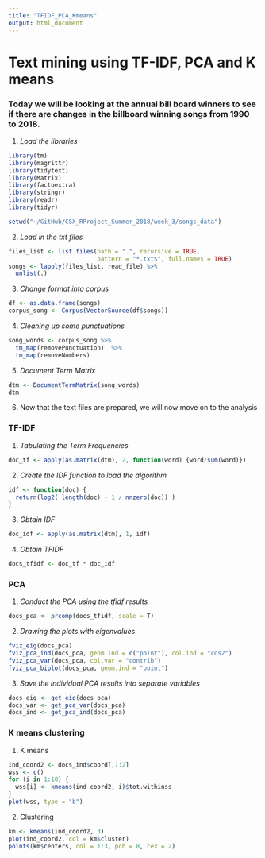 ```yaml
---
title: "TFIDF_PCA_Kmeans"
output: html_document
---
```

# Text mining using TF-IDF, PCA and K means
### Today we will be looking at the annual bill board winners to see if there are changes in the billboard winning songs from 1990 to 2018. 

1. _Load the libraries_
```r
library(tm)
library(magrittr)
library(tidytext)
library(Matrix)
library(factoextra)
library(stringr)
library(readr)
library(tidyr)
```

```r
setwd("~/GitHub/CSX_RProject_Summer_2018/week_3/songs_data")
```
2. _Load in the txt files_
```r
files_list <- list.files(path = ".", recursive = TRUE,
                         pattern = "*.txt$", full.names = TRUE)
songs <- lapply(files_list, read_file) %>%
  unlist(.)
```

3. _Change format into corpus_
```r
df <- as.data.frame(songs)
corpus_song <- Corpus(VectorSource(df$songs))
```

4. _Cleaning up some punctuations_
```r
song_words <- corpus_song %>%
  tm_map(removePunctuation)  %>%
  tm_map(removeNumbers)
```

5. _Document Term Matrix_
```r
dtm <- DocumentTermMatrix(song_words)
dtm
```
6. Now that the text files are prepared, we will now move on to the analysis

### TF-IDF
1. _Tabulating the Term Frequencies_
```r
doc_tf <- apply(as.matrix(dtm), 2, function(word) {word/sum(word)})
```

2. _Create the IDF function to load the algorithm_
```r
idf <- function(doc) {
  return(log2( length(doc) + 1 / nnzero(doc)) )
}
```

3. _Obtain IDF_
```r
doc_idf <- apply(as.matrix(dtm), 1, idf)
```

4. _Obtain TFIDF_
```r
docs_tfidf <- doc_tf * doc_idf
```

### PCA
1. _Conduct the PCA using the tfidf results_
```r
docs_pca <- prcomp(docs_tfidf, scale = T)
```

2. _Drawing the plots with eigenvalues_
```r
fviz_eig(docs_pca)
fviz_pca_ind(docs_pca, geom.ind = c("point"), col.ind = "cos2")
fviz_pca_var(docs_pca, col.var = "contrib")
fviz_pca_biplot(docs_pca, geom.ind = "point")
```

3. _Save the individual PCA results into separate variables_
```r
docs_eig <- get_eig(docs_pca)
docs_var <- get_pca_var(docs_pca)
docs_ind <- get_pca_ind(docs_pca)
```

### K means clustering
1. K means
```r
ind_coord2 <- docs_ind$coord[,1:2]
wss <- c()
for (i in 1:10) {
  wss[i] <- kmeans(ind_coord2, i)$tot.withinss
}
plot(wss, type = "b")
```
2. Clustering
```r
km <- kmeans(ind_coord2, 3)
plot(ind_coord2, col = km$cluster)
points(km$centers, col = 1:3, pch = 8, cex = 2)
```